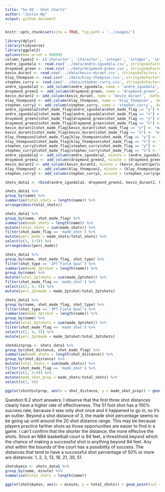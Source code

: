 ```yaml
---
title: "hw 02 - Shot Charts"
author: "Justin Ng"
output: github_document
---
```


```r
knitr::opts_chunk$set(echo = TRUE, fig.path = '../images/')
```


```r
library(dplyr)
library(tidyverse)
library(ggplot2)
options(max.print = 99999)
column_types2 <- c('character', 'character', 'integer', 'integer', 'integer', 'integer', 'character', 'character', 'character', 'integer', 'character', 'integer', 'integer')
andre_iguodala <- read.csv('../data/andre-iguodala.csv', stringsAsFactors = FALSE, colClasses = column_types2, sep = ",")
draymond_green <- read.csv('../data/draymond-green.csv', stringsAsFactors = FALSE, colClasses = column_types2, sep = ",")
kevin_durant <- read.csv('../data/kevin-durant.csv', stringsAsFactors = FALSE, colClasses = column_types2, sep = ",")
klay_thompson <- read.csv('../data/klay-thompson.csv', stringsAsFactors = FALSE, colClasses = column_types2, sep = ",")
stephen_curry <- read.csv('../data/stephen-curry.csv', stringsAsFactors = FALSE, colClasses = column_types2, sep = ",")
andre_iguodala2 <- add_column(andre_iguodala, name = 'andre_iguodala', .before = 'team_name')
draymond_green2 <- add_column(draymond_green, name = 'draymond_green', .before = 'team_name')
kevin_durant2 <- add_column(kevin_durant, name = 'kevin_durant', .before = 'team_name')
klay_thompson2 <- add_column(klay_thompson, name = 'klay_thompson', .before = 'team_name')
stephen_curry2 <- add_column(stephen_curry, name = 'stephen_curry', .before = 'team_name')
andre_iguodala2$shot_made_flag[andre_iguodala$shot_made_flag == "y"] <- "made_shot"
andre_iguodala2$shot_made_flag[andre_iguodala$shot_made_flag == "n"] <- "missed_shot"
draymond_green2$shot_made_flag[draymond_green$shot_made_flag == "y"] <- "made_shot"
draymond_green2$shot_made_flag[draymond_green$shot_made_flag == "n"] <- "missed_shot"
kevin_durant2$shot_made_flag[kevin_durant$shot_made_flag == "y"] <- "made_shot"
kevin_durant2$shot_made_flag[kevin_durant$shot_made_flag == "n"] <- "missed_shot"
klay_thompson2$shot_made_flag[klay_thompson$shot_made_flag == "y"] <- "made_shot"
klay_thompson2$shot_made_flag[klay_thompson$shot_made_flag == "n"] <- "missed_shot"
stephen_curry2$shot_made_flag[stephen_curry$shot_made_flag == "y"] <- "made_shot"
stephen_curry2$shot_made_flag[stephen_curry$shot_made_flag == "n"] <- "missed_shot"
andre_iguodala2 <- add_column(andre_iguodala2, minute = (andre_iguodala$period*12 - andre_iguodala$minutes_remaining), .after = 'minutes_remaining')
draymond_green2 <- add_column(draymond_green2, minute = (draymond_green$period*12 - draymond_green$minutes_remaining), .after = 'minutes_remaining')
kevin_durant2 <- add_column(kevin_durant2, minute = (kevin_durant$period*12 - kevin_durant$minutes_remaining), .after = 'minutes_remaining')
klay_thompson2 <- add_column(klay_thompson2, minute = (klay_thompson$period*12 - klay_thompson$minutes_remaining), .after = 'minutes_remaining')
stephen_curry2 <- add_column(stephen_curry2, minute = (stephen_curry$period*12 - stephen_curry$minutes_remaining), .after = 'minutes_remaining')

shots_data1 <- rbind(andre_iguodala2, draymond_green2, kevin_durant2, klay_thompson2, stephen_curry2)

```

```r
shots_data1 %>%
group_by(name) %>%
summarise(total_shots = length(name)) %>%
arrange(desc(total_shots))
```


```r
shots_data1 %>%
group_by(name, shot_made_flag) %>%
summarise(made_shots = length(name)) %>%
mutate(total_shots = sum(made_shots)) %>%
filter(shot_made_flag == 'made_shot') %>%
mutate(perc_made = made_shots/total_shots) %>%
select(c(1, 3:5)) %>%
arrange(desc(perc_made))

shots_data1 %>%
group_by(name, shot_made_flag, shot_type) %>%
filter(shot_type == '2PT Field Goal') %>%
summarise(made_2ptshot = length(name)) %>%
group_by(name) %>%
mutate(total_2ptshots = sum(made_2ptshot)) %>%
filter(shot_made_flag == 'made_shot') %>%
select(c(1, 4, 5)) %>%
mutate(perc_2ptmade = made_2ptshot/total_2ptshots)

shots_data1 %>%
group_by(name, shot_made_flag, shot_type) %>%
filter(shot_type == '3PT Field Goal') %>%
summarise(made_3ptshot = length(name)) %>%
group_by(name) %>%
mutate(total_3ptshots = sum(made_3ptshot)) %>%
filter(shot_made_flag == 'made_shot') %>%
select(c(1, 4, 5)) %>%
mutate(perc_3ptmade = made_3ptshot/total_3ptshots)
```

```r
shotdistprop <- shots_data1 %>%
group_by(shot_distance, shot_made_flag) %>%
summarise(made_shots = length(shot_distance)) %>%
group_by(shot_distance) %>%
mutate(total_shots = sum(made_shots)) %>%
filter(shot_made_flag == 'made_shot') %>%
select(c(1, 3:4)) %>%
mutate(made_shot_prop = made_shots/total_shots) %>%
select(c(1, 4))
```

```r
ggplot(shotdistprop, aes(x = shot_distance, y = made_shot_prop)) + geom_point()
```

Question 6.2 short answers:
I observe that the first three shot distances clearly have a higher rate of effectiveness. The 51 foot shot has a 100% success rate, because it was only shot once and it happened to go in, so it's an outlier. Beyond a shot distance of 3, the made shot percentage seems to be going up until around the 20 shot distance range. This may be because players practice farther shots as those opportunities are easier to find  in a game. I can't confirm that the shorter the distance, the more effective the shots. Since an NBA basketball court is 94 feet, a threshhold beyond which the chance of making a successful shot is anything beyond 94 feet. Any shot within the bounds of the court has a possibility of success. The distances that tend to have a successful shot percentage of 50% or more are distances: 1, 2, 3, 13, 16, 21, 30, 51. 

```r
shotsbymin <- shots_data1 %>%
group_by(name, minute) %>%
summarise(total_shots = length(name))

ggplot(shotsbymin, aes(x = minute, y = total_shots)) + geom_point(col = 'skyblue1') + geom_path(col = 'skyblue1') + scale_x_continuous(limits = c(0, 48), labels = c(1, 12, 24, 36, 48), breaks = c(1, 12, 24, 36, 48)) + geom_rect(xmin=0, xmax=12, ymin=0, ymax=60, alpha = 0.005) + theme_minimal() + geom_rect(xmin = 24, xmax = 36, ymin = 0, ymax = 60, alpha = 0.005) + facet_wrap(~ name) 
```